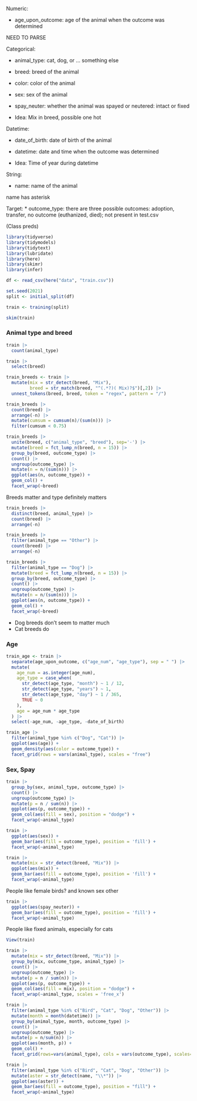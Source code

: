 Numeric:

* age_upon_outcome: age of the animal when the outcome was determined

NEED TO PARSE

Categorical:

* animal_type: cat, dog, or ... something else
* breed: breed of the animal
* color: color of the animal
* sex: sex of the animal
* spay_neuter: whether the animal was spayed or neutered: intact or fixed

- Idea: Mix in breed, possible one hot

Datetime:

* date_of_birth: date of birth of the animal
* datetime: date and time when the outcome was determined

- Idea: Time of year during datetime

String:

* name: name of the animal

name has asterisk

Target:
* outcome_type: there are three possible outcomes: adoption, transfer, no outcome (euthanized, died); not present in test.csv

(Class preds)


```r
library(tidyverse)
library(tidymodels)
library(tidytext)
library(lubridate)
library(here)
library(skimr)
library(infer)
```

```r
df <- read_csv(here("data", "train.csv"))
```

```r
set.seed(2021)
split <- initial_split(df)

train <- training(split)
```

```r
skim(train)
```

### Animal type and breed

```r
train |> 
  count(animal_type)
```

```r
train |> 
  select(breed)
```

```r
train_breeds <- train |> 
  mutate(mix = str_detect(breed, "Mix"),
         breed = str_match(breed, "^(.*?)( Mix)?$")[,2]) |> 
  unnest_tokens(breed, breed, token = "regex", pattern = "/")
```

```r
train_breeds |> 
  count(breed) |> 
  arrange(-n) |> 
  mutate(cumsum = cumsum(n)/(sum(n))) |> 
  filter(cumsum < 0.75)
```

```r
train_breeds |> 
  unite(breed, c("animal_type", "breed"), sep='-') |> 
  mutate(breed = fct_lump_n(breed, n = 15)) |> 
  group_by(breed, outcome_type) |> 
  count() |> 
  ungroup(outcome_type) |> 
  mutate(n = n/(sum(n))) |> 
  ggplot(aes(n, outcome_type)) +
  geom_col() +
  facet_wrap(~breed)
```

Breeds matter and type definitely matters

```r
train_breeds |> 
  distinct(breed, animal_type) |> 
  count(breed) |> 
  arrange(-n)
```

```r
train_breeds |>
  filter(animal_type == "Other") |> 
  count(breed) |> 
  arrange(-n)

train_breeds |> 
  filter(animal_type == "Dog") |> 
  mutate(breed = fct_lump_n(breed, n = 15)) |> 
  group_by(breed, outcome_type) |> 
  count() |> 
  ungroup(outcome_type) |> 
  mutate(n = n/(sum(n))) |> 
  ggplot(aes(n, outcome_type)) +
  geom_col() +
  facet_wrap(~breed)
```

* Dog breeds don't seem to matter much
* Cat breeds do


### Age

```r
train_age <- train |>
  separate(age_upon_outcome, c("age_num", "age_type"), sep = " ") |>
  mutate(
    age_num = as.integer(age_num),
    age_type = case_when(
      str_detect(age_type, "month") ~ 1 / 12,
      str_detect(age_type, "years") ~ 1,
      str_detect(age_type, "day") ~ 1 / 365,
      TRUE ~ 0
    ),
    age = age_num * age_type
  ) |> 
  select(-age_num, -age_type, -date_of_birth)
```

```r
train_age |> 
  filter(animal_type %in% c("Dog", "Cat")) |> 
  ggplot(aes(age)) +
  geom_density(aes(color = outcome_type)) +
  facet_grid(rows = vars(animal_type), scales = "free")
```


### Sex, Spay

```r
train |> 
  group_by(sex, animal_type, outcome_type) |> 
  count() |> 
  ungroup(outcome_type) |> 
  mutate(p = n / sum(n)) |> 
  ggplot(aes(p, outcome_type)) +
  geom_col(aes(fill = sex), position = "dodge") +
  facet_wrap(~animal_type)
```

```r
train |> 
  ggplot(aes(sex)) +
  geom_bar(aes(fill = outcome_type), position = 'fill') +
  facet_wrap(~animal_type)
```


```r
train |> 
  mutate(mix = str_detect(breed, "Mix")) |> 
  ggplot(aes(mix)) +
  geom_bar(aes(fill = outcome_type), position = 'fill') +
  facet_wrap(~animal_type)
```


People like female birds? and known sex other

```r
train |> 
  ggplot(aes(spay_neuter)) +
  geom_bar(aes(fill = outcome_type), position = 'fill') +
  facet_wrap(~animal_type)
```

People like fixed animals, especially for cats

```r
View(train)
```

```r
train |> 
  mutate(mix = str_detect(breed, "Mix")) |> 
  group_by(mix, outcome_type, animal_type) |> 
  count() |> 
  ungroup(outcome_type) |> 
  mutate(p = n / sum(n)) |> 
  ggplot(aes(p, outcome_type)) +
  geom_col(aes(fill = mix), position = "dodge") +
  facet_wrap(~animal_type, scales = 'free_x')
```

```r
train |> 
  filter(animal_type %in% c("Bird", "Cat", "Dog", "Other")) |> 
  mutate(month = month(datetime)) |> 
  group_by(animal_type, month, outcome_type) |> 
  count() |> 
  ungroup(outcome_type) |> 
  mutate(p = n/sum(n)) |> 
  ggplot(aes(month, p)) +
  geom_col() +
  facet_grid(rows=vars(animal_type), cols = vars(outcome_type), scales='free')
```

```r
train |> 
  filter(animal_type %in% c("Bird", "Cat", "Dog", "Other")) |> 
  mutate(aster = str_detect(name, "\\*")) |> 
  ggplot(aes(aster)) +
  geom_bar(aes(fill = outcome_type), position = "fill") +
  facet_wrap(~animal_type)
```









